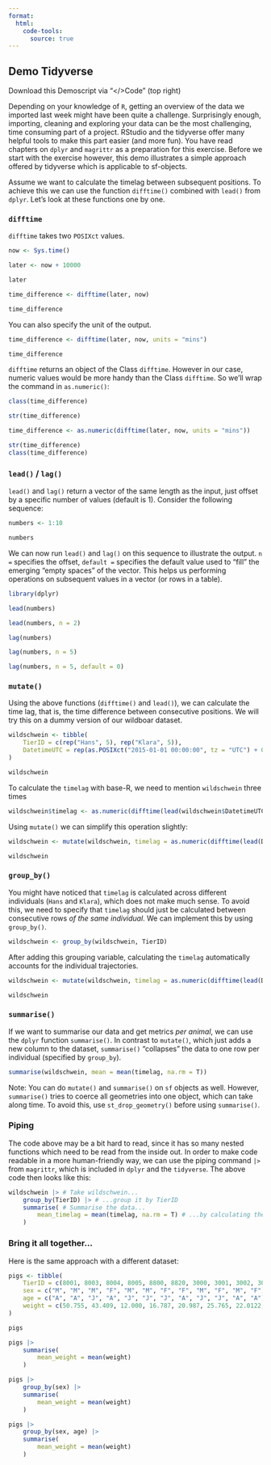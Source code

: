 ```yaml
---
format:
  html:
    code-tools:
      source: true
---
```


## Demo Tidyverse

Download this Demoscript via "\</\>Code" (top right)

Depending on your knowledge of `R`, getting an overview of the data we imported last week might have been quite a challenge. Surprisingly enough, importing, cleaning and exploring your data can be the most challenging, time consuming part of a project. RStudio and the tidyverse offer many helpful tools to make this part easier (and more fun). You have read chapters on `dplyr` and `magrittr` as a preparation for this exercise. Before we start with the exercise however, this demo illustrates a simple approach offered by tidyverse which is applicable to sf-objects.

Assume we want to calculate the timelag between subsequent positions. To achieve this we can use the function `difftime()` combined with `lead()` from `dplyr`. Let's look at these functions one by one.

### `difftime`

`difftime` takes two `POSIXct` values.

```r
now <- Sys.time()

later <- now + 10000

later

time_difference <- difftime(later, now)

time_difference
```

You can also specify the unit of the output.

```r
time_difference <- difftime(later, now, units = "mins")

time_difference
```

`difftime` returns an object of the Class `difftime`. However in our case, numeric values would be more handy than the Class `difftime`. So we'll wrap the command in `as.numeric()`:
```r
class(time_difference)

str(time_difference)
```

```r
time_difference <- as.numeric(difftime(later, now, units = "mins"))

str(time_difference)
class(time_difference)
```

### `lead()` / `lag()`

`lead()` and `lag()` return a vector of the same length as the input, just offset by a specific number of values (default is 1). Consider the following sequence:

```r
numbers <- 1:10

numbers
```

We can now run `lead()` and `lag()` on this sequence to illustrate the output. `n =` specifies the offset, `default =` specifies the default value used to "fill" the emerging "empty spaces" of the vector. This helps us performing operations on subsequent values in a vector (or rows in a table).

```r
library(dplyr)

lead(numbers)

lead(numbers, n = 2)

lag(numbers)

lag(numbers, n = 5)

lag(numbers, n = 5, default = 0)
```

### `mutate()`

Using the above functions (`difftime()` and `lead()`), we can calculate the time lag, that is, the time difference between consecutive positions. We will try this on a dummy version of our wildboar dataset.

```r
wildschwein <- tibble(
    TierID = c(rep("Hans", 5), rep("Klara", 5)),
    DatetimeUTC = rep(as.POSIXct("2015-01-01 00:00:00", tz = "UTC") + 0:4 * 15 * 60, 2)
)

wildschwein
```


To calculate the `timelag` with base-R, we need to mention `wildschwein` three times 

```r
wildschwein$timelag <- as.numeric(difftime(lead(wildschwein$DatetimeUTC), wildschwein$DatetimeUTC))
```

Using `mutate()` we can simplify this operation slightly:

```r
wildschwein <- mutate(wildschwein, timelag = as.numeric(difftime(lead(DatetimeUTC), DatetimeUTC)))

wildschwein
```

### `group_by()`

You might have noticed that `timelag` is calculated across different individuals (`Hans` and `Klara`), which does not make much sense. 
To avoid this, we need to specify that `timelag` should just be calculated between consecutive rows *of the same individual*. We can implement this by using `group_by()`. 

```r
wildschwein <- group_by(wildschwein, TierID)
```

After adding this grouping variable, calculating the `timelag` automatically accounts for the individual trajectories.

```r
wildschwein <- mutate(wildschwein, timelag = as.numeric(difftime(lead(DatetimeUTC), DatetimeUTC)))

wildschwein
```

### `summarise()`

If we want to summarise our data and get metrics *per animal*, we can use the `dplyr` function `summarise()`. In contrast to `mutate()`, which just adds a new column to the dataset, `summarise()` "collapses" the data to one row per individual (specified by `group_by`).

```r
summarise(wildschwein, mean = mean(timelag, na.rm = T))
```

Note: You can do `mutate()` and `summarise()` on `sf` objects as well. However, `summarise()` tries to coerce all geometries into one object, which can take along time. To avoid this, use `st_drop_geometry()` before using `summarise()`. 

### Piping 

The code above may be a bit hard to read, since it has so many nested functions which need to be read from the inside out. In order to make code readable in a more human-friendly way, we can use the piping command `|>` from `magrittr`, which is included in `dplyr` and the `tidyverse`. The above code then looks like this:

```r
wildschwein |> # Take wildschwein...
    group_by(TierID) |> # ...group it by TierID
    summarise( # Summarise the data...
        mean_timelag = mean(timelag, na.rm = T) # ...by calculating the mean timelag
    )
```

### Bring it all together...

Here is the same approach with a different dataset:

```r
pigs <- tibble(
    TierID = c(8001, 8003, 8004, 8005, 8800, 8820, 3000, 3001, 3002, 3003, 8330, 7222),
    sex = c("M", "M", "M", "F", "M", "M", "F", "F", "M", "F", "M", "F"),
    age = c("A", "A", "J", "A", "J", "J", "J", "A", "J", "J", "A", "A"),
    weight = c(50.755, 43.409, 12.000, 16.787, 20.987, 25.765, 22.0122, 21.343, 12.532, 54.32, 11.027, 88.08)
)

pigs

pigs |>
    summarise(
        mean_weight = mean(weight)
    )

pigs |>
    group_by(sex) |>
    summarise(
        mean_weight = mean(weight)
    )

pigs |>
    group_by(sex, age) |>
    summarise(
        mean_weight = mean(weight)
    )
```
